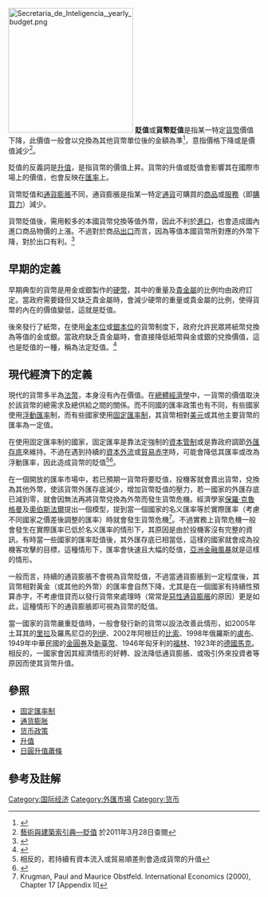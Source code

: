 {{NoteTA
|G1=Economics
|1=zh-cn:商品;zh-tw:商品;zh-hk:商品;
}}

{{專家}}
{{Proofreader needed|en|Devaluation}}
{{about|[[貨幣|貨幣]]意义上的'''貶值'''|该词的其他用法|貶值 (消歧义)}}
[[File:Secretaria_de_Inteligencia,_yearly_budget.png|250px]]
'''貶值'''或'''貨幣貶值'''是指某一特定[[貨幣|貨幣]]價值下降，此價值一般會以兌換為其他貨幣單位後的金額為準<ref>{{cite book 
|author=王睦舜
|title=TOP 100經貿用語熱門榜 
|year=2005
|publisher=書泉出版社
|url=http://books.google.com.tw/books?id=YilBbG5RpZoC&pg=PA288&dq=%22%E8%B2%B6%E5%80%BC%22%22%E8%B2%A8%E5%B9%A3%E5%83%B9%E5%80%BC%E4%B8%8B%E9%99%8D%22&hl=zh-TW&ei=-hWGTOC6KIm4vgO00rSmBA&sa=X&oi=book_result&ct=result&resnum=1&ved=0CCwQ6AEwAA#v=onepage&q=%22%E8%B2%B6%E5%80%BC%22%22%E8%B2%A8%E5%B9%A3%E5%83%B9%E5%80%BC%E4%B8%8B%E9%99%8D%22&f=false
|pages=288
|isbn=9861212213}}
</ref>，意指價格下降或是價值減少<ref>[http://db1x.sinica.edu.tw/caat/caat_rptcaatc.php?_op=?SUBJECT_ID:300055707 藝術與建築索引典—貶值]{{dead link|date=2018年4月 |bot=InternetArchiveBot |fix-attempted=yes }} 於2011年3月28日查閱</ref>。

貶值的反義詞是[[升值|升值]]，是指貨幣的價值上昇。貨幣的升值或貶值會影響其在國際市場上的價值，也會反映在[[匯率|匯率]]上。

貨幣貶值和[[通貨膨脹|通貨膨脹]]不同，通貨膨脹是指某一特定[[通貨|通貨]]可購買的[[商品|商品]]或[[服務|服務]]（即[[購買力|購買力]]）減少。

貨幣貶值後，需用較多的本國貨幣兌換等值外幣，因此不利於[[進口|進口]]，也會造成國內進口商品物價的上漲。不過對於商品[[出口|出口]]而言，因為等值本國貨幣所對應的外幣下降，對於出口有利。<ref>{{cite book 
|author=延智朱 
|title=國際貿易理論與政策 
|year=2005 
|publisher=五南圖書出版股份有限公司 
|location=台北
|url=http://books.google.com.tw/books?id=m5JPQAkUr1AC&pg=PA273&dq=%22%E8%B2%B6%E5%80%BC%22%22%E9%80%B2%E5%8F%A3%22%22%E5%87%BA%E5%8F%A3%22&hl=zh-TW&ei=7gGGTM-7JoOmvQPzgs2yBA&sa=X&oi=book_result&ct=result&resnum=1&ved=0CDMQ6AEwAA#v=onepage&q=%22%E8%B2%B6%E5%80%\BC%22%22%E9%80%B2%E5%8F%A3%22%22%E5%87%BA%E5%8F%A3%22&f=false
|pages= p271
|isbn=9571139319 }}
</ref>

==早期的定義==
早期典型的貨幣是用金或銀製作的[[硬幣|硬幣]]，其中的重量及[[貴金屬|貴金屬]]的比例均由政府訂定。當政府需要錢但又缺乏貴金屬時，會減少硬幣的重量或貴金屬的比例，使得貨幣的內在的價值變低，這就是貶值。

後來發行了紙幣，在使用[[金本位|金本位]]或[[銀本位|銀本位]]的貨幣制度下，政府允許民眾將紙幣兌換為等值的金或銀。當政府缺乏貴金屬時，會直接降低紙幣與金或銀的兌換價值，這也是貶值的一種，稱為法定貶值。<ref>{{cite book 
|author=叶蜀君 
|title=国际金融
|year=2005
|publisher=清华大学出版社
|location=北京
|pages= p71
|url=http://books.google.com.tw/books?id=nvXdl6dICLwC&pg=PA71&dq=%22%E6%B3%95%E5%AE%9A%E8%B2%B6%E5%80%BC%22&hl=zh-TW&ei=QBOGTNfMBYy6vQOmutjHBA&sa=X&oi=book_result&ct=result&resnum=3&ved=0CDUQ6AEwAg#v=onepage&q=%22%E6%B3%95%E5%AE%9A%E8%B2%B6%E5%80%BC%22&f=false
|isbn=7302115869 }}
</ref>

==現代經濟下的定義==
現代的貨幣多半為[[法定货币|法幣]]，本身沒有內在價值。在[[總體經濟學|總體經濟學]]中，一貨幣的價值取決於該貨幣的總需求及總供給之間的關係。而不同國的匯率政策也有不同，有些國家使用[[浮動匯率|浮動匯率]]制，而有些國家使用[[固定匯率制|固定匯率制]]，其貨幣相對[[美元|美元]]或其他主要貨幣的匯率為一定值。

在使用固定匯率制的國家，固定匯率是靠法定強制的[[資本管制|資本管制]]或是靠政府調節[[外匯存底|外匯存底]]來維持。不過在遇到持續的[[資本外流|資本外流]]或[[貿易赤字|貿易赤字]]時，可能會降低其匯率或改為浮動匯率，因此造成貨幣的貶值<ref>相反的，若持續有資本流入或貿易順差則會造成貨幣的升值</ref><ref>{{cite book 
|author=余永定
|title=一个学者的思想轨迹 
|year=2005 
|publisher=中信出版社 
|pages= p353
|url=http://books.google.com.tw/books?id=_f4AKlfNAPAC&pg=PA353&dq=%22%E5%9B%BA%E5%AE%9A%E5%8C%AF%E7%8E%87%E5%88%B6%22%22%E8%B3%87%E6%9C%AC%E5%A4%96%E6%B5%81%22%22%E6%B5%AE%E5%8B%95%E5%8C%AF%E7%8E%87%22&hl=zh-TW&ei=RQOGTObfAZGavAP9y7mSBA&sa=X&oi=book_result&ct=result&resnum=1&ved=0CC8Q6AEwAA#v=onepage&q=%22%E5%9B%BA%E5%AE%9A%E5%8C%AF%E7%8E%87%E5%88%B6%22%22%E8%B3%87%E6%9C%AC%E5%A4%96%E6%B5%81%22%22%E6%B5%AE%E5%8B%95%E5%8C%AF%E7%8E%87%22&f=false
|isbn=7508603826 }}
</ref>。

在一個開放的匯率市場中，若已預期一貨幣将要貶值，投機客就會賣出貨幣，兌換為其他外幣，使該貨幣外匯存底減少，增加貨幣貶值的壓力，若一國家的外匯存底已減到零，就會因無法再將貨幣兌換為外幣而發生貨幣危機。經濟學家[[保羅·克魯格曼|保羅·克魯格曼]]及[[奧伯斯法爾|奧伯斯法爾]]提出一個模型，提到當一個國家的名义匯率等於實際匯率（考慮不同國家之價差後調整的匯率）時就會發生貨幣危機<ref>Krugman, Paul and Maurice Obstfeld. International Economics (2000), Chapter 17 [Appendix II]</ref>。不過實務上貨幣危機一般會發生在實際匯率已低於名义匯率的情形下，其原因是由於投機客沒有完整的資訊，有時當一些國家的匯率貶值後，其外匯存底已相當低，這樣的國家就會成為投機客攻擊的目標，這種情形下，匯率會快速且大幅的貶值，[[亞洲金融風暴|亞洲金融風暴]]就是這樣的情形。

一般而言，持續的通貨膨脹不會視為貨幣貶值，不過當通貨膨脹到一定程度後，其貨幣相對黃金（或其他的外幣）的匯率會自然下降，尤其是在一個國家有持續性預算赤字，不考慮借貸而以發行貨幣來處理時（常常是[[惡性通貨膨脹|惡性通貨膨脹]]的原因）更是如此，這種情形下的通貨膨脹即可視為貨幣的貶值。

當一國家的貨幣嚴重貶值時，一般會發行新的貨幣以設法改善此情形，如2005年土耳其的[[土耳其里拉|里拉]]及羅馬尼亞的[[羅馬尼亞列伊|列伊]]、2002年阿根廷的[[阿根廷比索|比索]]、1998年俄羅斯的[[俄羅斯盧布|盧布]]、1949年中華民國的[[金圓券|金圓券]]及[[新臺幣|新臺幣]]、1946年匈牙利的[[福林|福林]]、1923年的[[國家馬克|德國馬克]]。相反的，一國家會因其經濟情形的好轉、設法降低通貨膨脹、或吸引外來投資者等原因而使其貨幣升值。

==參照==
* [[固定匯率制|固定匯率制]]
* [[通货膨胀|通货膨胀]]
* [[货币政策|货币政策]]
* [[升值|升值]]
*[[日圓升值蕭條|日圓升值蕭條]]

==參考及註解==
{{Reflist}}

[[Category:国际经济|Category:国际经济]]
[[Category:外匯市場|Category:外匯市場]]
[[Category:货币|Category:货币]]